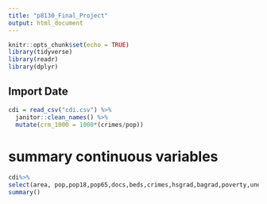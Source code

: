 ```yaml
---
title: "p8130_Final_Project"
output: html_document
---
```


```r
knitr::opts_chunk$set(echo = TRUE)
library(tidyverse)
library(readr)
library(dplyr)
```

## Import Date
```r
cdi = read_csv("cdi.csv") %>%
  janitor::clean_names() %>%
  mutate(crm_1000 = 1000*(crimes/pop))
```

# summary continuous variables
```r
cdi%>%
select(area, pop,pop18,pop65,docs,beds,crimes,hsgrad,bagrad,poverty,unemp,pcincome,totalinc,crm_1000) %>%
summary()

```
